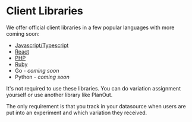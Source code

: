 # Client Libraries

We offer official client libraries in a few popular languages with more coming soon:

*  [Javascript/Typescript](/lib/js)
*  [React](/lib/react)
*  [PHP](/lib/php)
*  [Ruby](/lib/ruby)
*  Go - *coming soon*
*  Python - *coming soon*

It's not required to use these libraries.  You can do variation assignment yourself or use another library like PlanOut.

The only requirement is that you track in your datasource when users are put into an experiment and which variation they received.